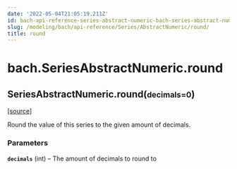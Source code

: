 ```yaml
---
date: '2022-05-04T21:05:19.211Z'
id: bach-api-reference-series-abstract-numeric-bach-series-abstract-numeric-round
slug: /modeling/bach/api-reference/Series/AbstractNumeric/round/
title: round
---
```


# bach.SeriesAbstractNumeric.round

<div className="method">

<h2 className="signature-method"><span className="additional-name">SeriesAbstractNumeric.</span><span className="name">round(</span><small className="parameter-list"><span className="parameter" id="decimals">decimals=0</span></small>)</h2>


&#8203;<span className="view-source">[[source]](https://github.com/objectiv/objectiv-analytics/blob/main/bach/bach/series/series_numeric.py)</span>

<div className="content">

Round the value of this series to the given amount of decimals.


### Parameters

**`decimals`** (int) – The amount of decimals to round to



</div>


</div>
